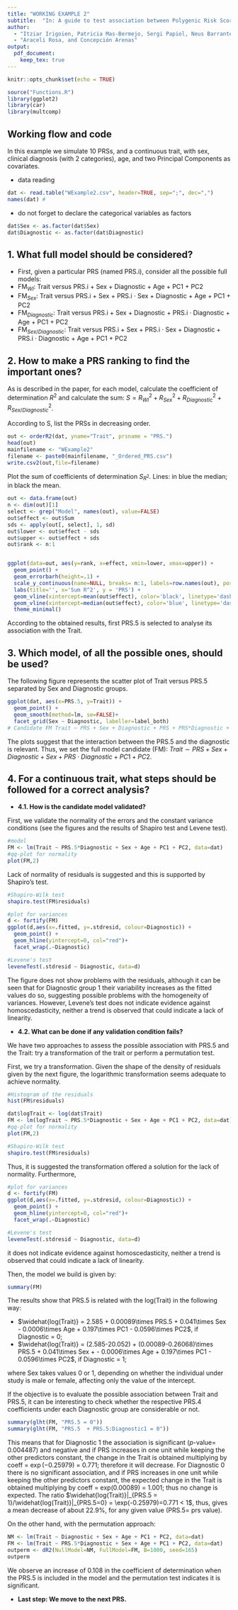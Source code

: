 ```yaml
---
title: "WORKING EXAMPLE 2"
subtitle:  "In: A guide to test association between Polygenic Risk Scores and psychological and psychiatric traits: practical examples"
author: 
  - "Itziar Irigoien, Patricia Mas-Bermejo, Sergi Papiol, Neus Barrantes-Vidal,"
  - "Araceli Rosa, and Concepción Arenas"
output:
  pdf_document:
    keep_tex: true
---
```



```r
knitr::opts_chunk$set(echo = TRUE)
```

```r
source("Functions.R")
library(ggplot2)
library(car)
library(multcomp)
```

## Working flow and code

In this example we simulate 10 PRSs, and a continuous trait, with sex, clinical diagnosis (with 2 categories), age, and two Principal Components as covariates.

- data reading
```r
dat <- read.table("WExample2.csv", header=TRUE, sep=";", dec=",")
names(dat) #
```


\bigskip

- do not forget to declare the categorical variables as factors
```r
dat$Sex <- as.factor(dat$Sex)
dat$Diagnostic <- as.factor(dat$Diagnostic)
```


## 1.	What full model should be considered?

- First, given a particular PRS (named PRS.i), consider all the possible full models:
- FM$_{WI}$: Trait versus PRS.i + Sex + Diagnostic + Age + PC1 + PC2
- FM$_{Sex}$: Trait versus PRS.i + Sex + PRS.i · Sex + Diagnostic + Age + PC1 + PC2
- FM$_{Diagnostic}$: Trait versus PRS.i + Sex + Diagnostic + PRS.i  · Diagnostic + Age + PC1 + PC2
- FM$_{Sex/Diagnostic}$: Trait versus PRS.i + Sex + PRS.i · Sex + Diagnostic + PRS.i · Diagnostic + Age + PC1 + PC2

## 2. How to make a PRS ranking to find the important ones?

As is described in the paper, for each model, calculate the coefficient of determination $R^2$ and calculate the sum: $S =  R^2_{WI} +  R^2_{Sex} +  R^2_{Diagnostic} +  R^2_{Sex/Diagnostic}$. 

According to S, list the PRSs in decreasing order.
```r
out <- orderR2(dat, yname="Trait", prsname = "PRS.")
head(out)
mainfilename <- "WExample2"
filename <- paste0(mainfilename, "_Ordered_PRS.csv")
write.csv2(out,file=filename)
```


\bigskip

Plot the sum of coefficients of determination $S_{R^2}$. Lines: in blue the median; in black the mean.
```r
out <- data.frame(out) 
n <- dim(out)[1]
select <- grep("Model", names(out), value=FALSE)
out$effect <- out$Sum
sds <- apply(out[, select], 1, sd)
out$lower <- out$effect - sds
out$upper <- out$effect + sds
out$rank <- n:1


ggplot(data=out, aes(y=rank, x=effect, xmin=lower, xmax=upper)) +
  geom_point() +
  geom_errorbarh(height=.1) +
  scale_y_continuous(name=NULL, breaks= n:1, labels=row.names(out), position="right") +
  labs(title='', x='Sum R^2', y = 'PRS') +
  geom_vline(xintercept=mean(out$effect), color='black', linetype='dashed') +
  geom_vline(xintercept=median(out$effect), color='blue', linetype='dashed') +
  theme_minimal()

```

According to the obtained results, first PRS.5 is selected to analyse its association with the Trait.

## 3. Which model, of all the possible ones, should be used?

The following figure represents the scatter plot of Trait versus PRS.5 separated by Sex and Diagnostic groups.
```r
ggplot(dat, aes(x=PRS.5, y=Trait)) +
  geom_point() +
  geom_smooth(method=lm, se=FALSE)+
  facet_grid(Sex ~ Diagnostic, labeller=label_both)
# Candidate FM Trait ~ PRS + Sex + Diagnostic + PRS + PRS*Diagnostic + PC1 +PC2
```

The plots suggest that the interaction between the PRS.5 and the diagnostic is relevant. Thus, we set the full model candidate (FM): $Trait \sim PRS + Sex + Diagnostic + Sex + PRS \cdot Diagnostic + PC1 +PC2$.


## 4.	For a continuous trait, what steps should be followed for a correct analysis?

- **4.1.  How is the candidate model validated?**

First, we validate the normality of the errors and the constant variance conditions (see the figures and the results of Shapiro test and Levene test).
```r
#model
FM <- lm(Trait ~ PRS.5*Diagnostic + Sex + Age + PC1 + PC2, data=dat)
#qq-plot for normality 
plot(FM,2)   
```

Lack of normality of residuals is suggested and this is supported by Shapiro’s test.

```r
#Shapiro-Wilk test
shapiro.test(FM$residuals)
```

```r
#plot for variances
d <- fortify(FM)
ggplot(d,aes(x=.fitted, y=.stdresid, colour=Diagnostic)) + 
  geom_point() + 
  geom_hline(yintercept=0, col="red")+
  facet_wrap(.~Diagnostic)
```

```r
#Levene's test
leveneTest(.stdresid ~ Diagnostic, data=d)
```

The figure does not show problems with the residuals, although it can be seen that for Diagnostic group 1 their variability increases as the fitted values do so, suggesting possible problems with the homogeneity of variances. However, Levene’s test does not indicate evidence against homoscedasticity, neither a trend is observed that could indicate a lack of linearity.

- **4.2. What can be done if any validation condition fails?**

We have two approaches to assess the possible association with PRS.5 and the Trait: try a transformation of the trait or perform a permutation test.

First, we try a transformation. Given the shape of the density of residuals given by the next figure, the logarithmic transformation seems adequate to achieve normality.
```r
#Histogram of the residuals
hist(FM$residuals)
```



```r
dat$logTrait <- log(dat$Trait)
FM <- lm(logTrait ~ PRS.5*Diagnostic + Sex + Age + PC1 + PC2, data=dat)
#qq-plot for normality 
plot(FM,2)
```
```r
#Shapiro-Wilk test
shapiro.test(FM$residuals)
```

Thus, it is suggested the transformation offered a solution for the lack of normality. Furthermore,
```r
#plot for variances
d <- fortify(FM)
ggplot(d,aes(x=.fitted, y=.stdresid, colour=Diagnostic)) + 
  geom_point() + 
  geom_hline(yintercept=0, col="red")+
  facet_wrap(.~Diagnostic)
```

```r
#Levene's test
leveneTest(.stdresid ~ Diagnostic, data=d)
```

it does not indicate evidence against homoscedasticity, neither a trend is observed that could indicate a lack of linearity.

Then, the model we build is given by:

```r
summary(FM)
```

The results show that PRS.5 is related with the log(Trait) in the following way:

  + $\widehat{log(Trait)} = 2.585 + 0.00089\times PRS.5 + 0.041\times Sex - 0.0006\times Age + 0.197\times PC1 - 0.0596\times PC2$, if Diagnostic = 0;
  + $\widehat{log(Trait)} = (2.585-20.052) + (0.00089-0.26068)\times PRS.5 +  0.041\times Sex + - 0.0006\times Age  + 0.197\times PC1 - 0.0596\times PC2$, if Diagnostic = 1;
  
where Sex takes values 0 or 1, depending on whether the individual under study is male or female, affecting only the value of the intercept.

If the objective is to evaluate the possible association between Trait and PRS.5, it can be interesting to check whether the respective PRS.4 coefficients under each Diagnostic group are considerable or not.
```r
summary(glht(FM, "PRS.5 = 0"))
summary(glht(FM, "PRS.5  + PRS.5:Diagnostic1 = 0"))
```

This means that for Diagnostic 1 the association is significant ($p$-value= 0.004487) and negative and if PRS increases in one unit while keeping the other predictors constant, the change in the Trait is obtained multiplying by coeff = $\exp(-0.25979)$ = 0.771; therefore it will decrease. For Diagnostic 0 there is no significant association, and if PRS increases in one unit while keeping the other predictors constant, the expected change in the Trait is obtained multiplying by coeff = exp(0.00089) = 1.001; thus no change is expected. The ratio $\widehat{log(Trait)}|_{PRS.5 = 1}/\widehat{log(Trait)}|_{PRS.5=0} = \exp(-0.25979)=0.771 < 1$, thus, gives a mean decrease of about 22.9\%, for any given value (PRS.5= prs value).



\bigskip

On the other hand, with the permutation approach:
```r
NM <- lm(Trait ~ Diagnostic + Sex + Age + PC1 + PC2, data=dat)
FM <- lm(Trait ~ PRS.5*Diagnostic + Sex + Age + PC1 + PC2, data=dat)
outperm <- dR2(NullModel=NM, FullModel=FM, B=1000, seed=165)
outperm
```

We observe an increase of 0.108 in the coefficient of determination when the PRS.5 is included in the model and the permutation test indicates it is significant.


- **Last step: We move to the next PRS.**


